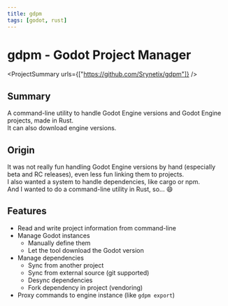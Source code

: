 ```yaml
---
title: gdpm
tags: [godot, rust]
---
```


<Back name="Projects" link="../../" />

# gdpm - Godot Project Manager

<ProjectSummary urls={["https://github.com/Srynetix/gdpm"]} />

## Summary

A command-line utility to handle <ELink href="https://godotengine.org/">Godot Engine</ELink> versions and Godot Engine projects, made in Rust.  
It can also download engine versions.

## Origin

It was not really fun handling Godot Engine versions by hand (especially beta and RC releases), even less fun linking them to projects.  
I also wanted a system to handle dependencies, like cargo or npm.  
And I wanted to do a command-line utility in Rust, so... :smile:

## Features

- Read and write project information from command-line
- Manage Godot instances
  - Manually define them
  - Let the tool download the Godot version
- Manage dependencies
  - Sync from another project
  - Sync from external source (git supported)
  - Desync dependencies
  - Fork dependency in project (vendoring)
- Proxy commands to engine instance (like `gdpm export`)
